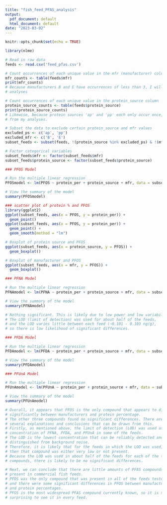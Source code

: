 ```yaml
---
title: "fish_feed_PFAS_analysis"
output:
  pdf_document: default
  html_document: default
date: "2023-03-02"
---
```


```r
knitr::opts_chunk$set(echo = TRUE)
```

```r
library(nlme)

# Read in raw data
feeds <- read.csv('feed_pfas.csv')

# Count occurrences of each unique value in the mfr (manufacturer) column
mfr_counts <- table(feeds$mfr)
print(mfr_counts)
# Because manufacturers B and E have occurrences of less than 3, I will omit them from my
# analyses

# Count occurrences of each unique value in the protein_source column
protein_source_counts <- table(feeds$protein_source)
print(protein_source_counts)
# Likewise, because protein sources 'ap' and 'pp' each only occur once, I will omit them
# from my analyses.

# Subset the data to exclude certain protein_source and mfr values
excluded_ps <- c('ap', 'pp')
excluded_mfr <- c('B', 'E')
subset_feeds <- subset(feeds, !(protein_source %in% excluded_ps) & !(mfr %in% excluded_mfr))

# Factor categorical variables
subset_feeds$mfr <- factor(subset_feeds$mfr)
subset_feeds$protein_source <- factor(subset_feeds$protein_source)
```


```r
### PFOS Model

# Run the multiple linear regression
PFOSmodel <- lm(PFOS ~ protein_per + protein_source + mfr, data = subset_feeds)

# View the summary of the model
summary(PFOSmodel)

### scatter plot of protein % and PFOS
library(ggplot2)
ggplot(subset_feeds, aes(x = PFOS, y = protein_per)) +
  geom_point()
ggplot(subset_feeds, aes(x = PFOS, y = protein_per)) +
  geom_point() +
  geom_smooth(method = "lm")

# Boxplot of protein source and PFOS
ggplot(subset_feeds, aes(x = protein_source, y = PFOS)) +
  geom_boxplot()

# Boxplot of manufacturer and PFOS
ggplot(subset_feeds, aes(x = mfr, y = PFOS)) +
  geom_boxplot()
```


```r
### PFNA Model

# Run the multiple linear regression
PFNAmodel <- lm(PFNA ~ protein_per + protein_source + mfr, data = subset_feeds)

# View the summary of the model
summary(PFNAmodel)

# Nothing significant. This is likely due to low power and low variability.
# The LOD (limit of detection) was used for about half of the feeds, 
# and the LOD varies little between each feed (~0.101 - 0.103 ng/g), 
# so there is low likelihood of significant differences. 

```


```r
### PFDA Model

# Run the multiple linear regression
PFDAmodel <- lm(PFDA ~ protein_per + protein_source + mfr, data = subset_feeds)

# View the summary of the model
summary(PFDAmodel)
```


```r
### PFUnA Model

# Run the multiple linear regression
PFUnAmodel <- lm(PFUnA ~ protein_per + protein_source + mfr, data = subset_feeds)

# View the summary of the model
summary(PFUnAmodel)
```
```r
# Overall, it appears that PFOS is the only compound that appears to differ
# significantly between manufacturers and protein percentage. 
# The other three compounds found no significant differences. There are
# several explanations and conclusions that can be drawn from this. 
# Firstly, as mentioned above, the limit of detection (LOD) was used as the
# concentration of PFNA, PFDA, and PFUnA in some of the feeds. 
# The LOD is the lowest concentration that can be reliably detected and
# distinguished from background noise. 
# Therefore, it is likely that for the feeds in which the LOD was used,
# then that compound was either very low or not present. 
# Because the LOD was used in about half of the feeds for each of the three
# compounds, there is likely to be no significant differences. 

# Next, we can conclude that there are little amounts of PFAS compounds
# present in commercial fish feeds. 
# PFOS was the only compound that was present in all of the feeds tested,
# and there were some significant differences in PFOS between manufacturers
# and protein percentages. 
# PFOS is the most widespread PFAS compound currently known, so it is not
# surprising to see it in every feed. 
```


